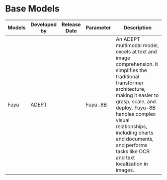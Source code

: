 # Base Models

| Models                                    | Developed by                   | Release Date | Parameter                                       | Description                                                                                                                                                                                                                                                                                                         |
| ----------------------------------------- | ------------------------------ | ------------ | ----------------------------------------------- | ------------------------------------------------------------------------------------------------------------------------------------------------------------------------------------------------------------------------------------------------------------------------------------------------------------------- |
| [Fuyu](https://www.adept.ai/blog/fuyu-8b) | [ADEPT](https://www.adept.ai/) |              | [Fuyu-8B](https://huggingface.co/adept/fuyu-8b) | An ADEPT multimodal model, excels at text and image comprehension. It simplifies the traditional transformer architecture, making it easier to grasp, scale, and deploy. Fuyu-8B handles complex visual relationships, including charts and documents, and performs tasks like OCR and text localization in images. |
